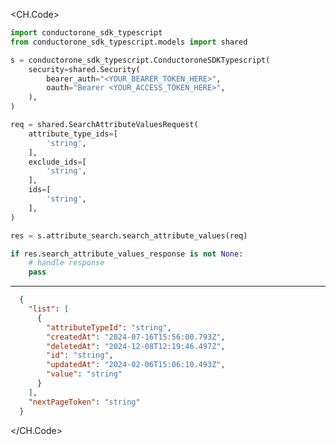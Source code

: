 
<CH.Code>
```python SearchAttributeValues.py
import conductorone_sdk_typescript
from conductorone_sdk_typescript.models import shared

s = conductorone_sdk_typescript.ConductoroneSDKTypescript(
    security=shared.Security(
        bearer_auth="<YOUR_BEARER_TOKEN_HERE>",
        oauth="Bearer <YOUR_ACCESS_TOKEN_HERE>",
    ),
)

req = shared.SearchAttributeValuesRequest(
    attribute_type_ids=[
        'string',
    ],
    exclude_ids=[
        'string',
    ],
    ids=[
        'string',
    ],
)

res = s.attribute_search.search_attribute_values(req)

if res.search_attribute_values_response is not None:
    # handle response
    pass
```
---

```json Example Response
  {
    "list": [
      {
        "attributeTypeId": "string",
        "createdAt": "2024-07-16T15:56:00.793Z",
        "deletedAt": "2024-12-08T12:19:46.497Z",
        "id": "string",
        "updatedAt": "2024-02-06T15:06:10.493Z",
        "value": "string"
      }
    ],
    "nextPageToken": "string"
  }
```
</CH.Code>
